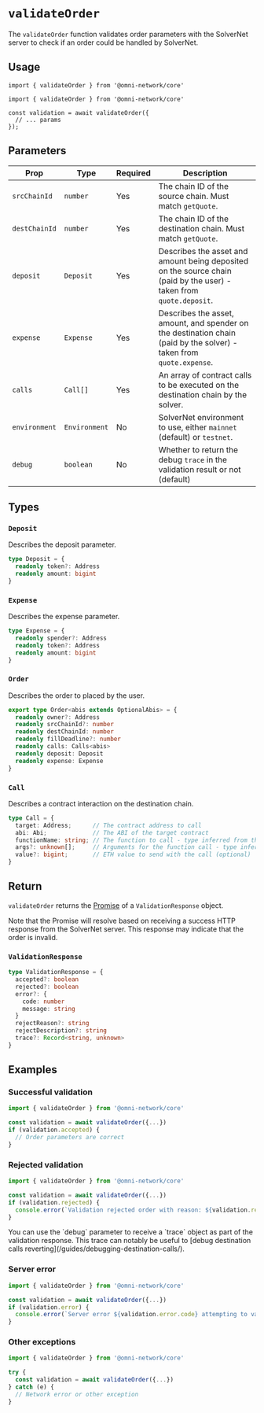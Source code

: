 
# `validateOrder`

The `validateOrder` function validates order parameters with the SolverNet server to check if an order could be handled by SolverNet.

## Usage

`import { validateOrder } from '@omni-network/core'`

```tsx
import { validateOrder } from '@omni-network/core'

const validation = await validateOrder({
  // ... params
});
```

## Parameters

| Prop                | Type                                 | Required | Description                                                                                                                         |
| ------------------- | ------------------------------------ | -------- | ----------------------------------------------------------------------------------------------------------------------------------- |
| `srcChainId`        | `number`                             | Yes      | The chain ID of the source chain. Must match `getQuote`.                                                                          |
| `destChainId`       | `number`                             | Yes      | The chain ID of the destination chain. Must match `getQuote`.                                                                     |
| `deposit`           | `Deposit`                         | Yes      | Describes the asset and amount being deposited on the source chain (paid by the user) - taken from `quote.deposit`. |
| `expense`           | `Expense`  | Yes      | Describes the asset, amount, and spender on the destination chain (paid by the solver) - taken from `quote.expense`.            |
| `calls`             | `Call[]`                             | Yes      | An array of contract calls to be executed on the destination chain by the solver.                                                     |
| `environment`       | `Environment`                         | No      | SolverNet environment to use, either `mainnet` (default) or `testnet`. |
| `debug` | `boolean` | No  | Whether to return the debug `trace` in the validation result or not (default) |

## Types

### `Deposit`

Describes the deposit parameter.

```typescript
type Deposit = {
  readonly token?: Address
  readonly amount: bigint
}
```

### `Expense`

Describes the expense parameter.

```typescript
type Expense = {
  readonly spender?: Address
  readonly token?: Address
  readonly amount: bigint
}
```

### `Order`

Describes the order to placed by the user.

```typescript
export type Order<abis extends OptionalAbis> = {
  readonly owner?: Address
  readonly srcChainId?: number
  readonly destChainId: number
  readonly fillDeadline?: number
  readonly calls: Calls<abis>
  readonly deposit: Deposit
  readonly expense: Expense
}
```

### `Call`

Describes a contract interaction on the destination chain.

```typescript
type Call = {
  target: Address;      // The contract address to call
  abi: Abi;             // The ABI of the target contract
  functionName: string; // The function to call - type inferred from the abi
  args?: unknown[];     // Arguments for the function call - type inferred from the abi
  value?: bigint;       // ETH value to send with the call (optional)
}
```

## Return

`validateOrder` returns the [Promise](https://developer.mozilla.org/en-US/docs/Web/JavaScript/Reference/Global_Objects/Promise) of a `ValidationResponse` object.

Note that the Promise will resolve based on receiving a success HTTP response from the SolverNet server. This response may indicate that the order is invalid.

### `ValidationResponse`

```typescript
type ValidationResponse = {
  accepted?: boolean
  rejected?: boolean
  error?: {
    code: number
    message: string
  }
  rejectReason?: string
  rejectDescription?: string
  trace?: Record<string, unknown>
}
```

## Examples

### Successful validation

```ts
import { validateOrder } from '@omni-network/core'

const validation = await validateOrder({...})
if (validation.accepted) {
  // Order parameters are correct
}
```

### Rejected validation

```ts
import { validateOrder } from '@omni-network/core'

const validation = await validateOrder({...})
if (validation.rejected) {
  console.error(`Validation rejected order with reason: ${validation.rejectReason} - ${validation.rejectDescription}`)
}
```

<Callout type="tip" title="Debug trace">
You can use the `debug` parameter to receive a `trace` object as part of the validation response. This trace can notably be useful to [debug destination calls reverting](/guides/debugging-destination-calls/).
</Callout>

### Server error

```ts
import { validateOrder } from '@omni-network/core'

const validation = await validateOrder({...})
if (validation.error) {
  console.error(`Server error ${validation.error.code} attempting to validate order: ${validation.error.message}`)
}
```

### Other exceptions

```ts
import { validateOrder } from '@omni-network/core'

try {
  const validation = await validateOrder({...})
} catch (e) {
  // Network error or other exception
}
```
